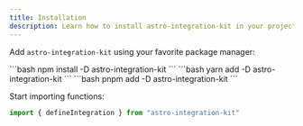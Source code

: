 ```yaml
---
title: Installation
description: Learn how to install astro-integration-kit in your project.
---
```



Add `astro-integration-kit` using your favorite package manager:

<Tabs>
    <TabItem label="npm">
    ```bash
    npm install -D astro-integration-kit
    ```
    </TabItem>
    <TabItem label="yarn">
    ```bash
    yarn add -D astro-integration-kit
    ```
    </TabItem>
    <TabItem label="pnpm">
    ```bash
    pnpm add -D astro-integration-kit
    ```
    </TabItem>
</Tabs>

Start importing functions:

```ts
import { defineIntegration } from "astro-integration-kit"
```
